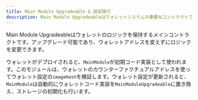 ```yaml
---
title: Main Module Upgradeable & 設定移行
description: Main Module Upgradeableはウォレットシステムの重要なコントラクトで、ウォレットアドレスを変更せずにシームレスなアップグレードを可能にします。
---
```


Main Module Upgradeableはウォレットのロジックを保持するメインコントラクトです。アップグレード可能であり、ウォレットアドレスを変えずにロジックを変更できます。

ウォレットがデプロイされると、`MainModule`が初期コード実装として使われます。このモジュールは、ウォレットのカウンターファクチュアルアドレスを使ってウォレット設定の`imageHash`を検証します。ウォレット設定が更新されると、`MainModule`は自動的にウォレットコード実装を`MainModuleUpgradeable`に置き換え、ストレージの初期化も行います。